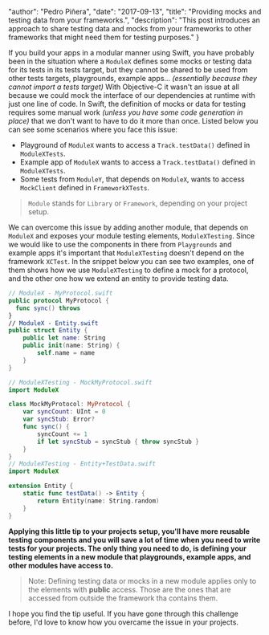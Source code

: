 
  "author": "Pedro Piñera",
  "date": "2017-09-13",
  "title": "Providing mocks and testing data from your frameworks.",
  "description": "This post introduces an approach to share testing data and mocks from your frameworks to other frameworks that might need them for testing purposes."
}




If you build your apps in a modular manner using Swift, you have probably been in the situation where a `ModuleX` defines some mocks or testing data for its tests in its tests target, but they cannot be shared to be used from other tests targets, playgrounds, example apps... _(essentially because they cannot import a tests target)_ With Objective-C it wasn't an issue at all because we could mock the interface of our dependencies at runtime with just one line of code. In Swift, the definition of mocks or data for testing requires some manual work _(unless you have some code generation in place)_ that we don't want to have to do it more than once. Listed below you can see some scenarios where you face this issue:

- Playground of `ModuleX` wants to access a `Track.testData()` defined in `ModuleXTests`.
- Example app of `ModuleX` wants to access a `Track.testData()` defined in `ModuleXTests`.
- Some tests from `ModuleY`, that depends on `ModuleX`, wants to access `MockClient` defined in `FrameworkXTests`.

> `Module` stands for `Library` or `Framework`, depending on your project setup.

We can overcome this issue by adding another module, that depends on `ModuleX` and exposes your module testing elements, `ModuleXTesting`. Since we would like to use the components in there from `Playgrounds` and example apps it's important that `ModuleXTesting` doesn't depend on the framework `XCTest`. In the snippet below you can see two examples, one of them shows how we use `ModuleXTesting` to define a mock for a protocol, and the other one how we extend an entity to provide testing data.

```swift
// ModuleX - MyProtocol.swift
public protocol MyProtocol {
  func sync() throws
}
// ModuleX - Entity.swift
public struct Entity {
    public let name: String
    public init(name: String) {
        self.name = name
    }
}

// ModuleXTesting - MockMyProtocol.swift
import ModuleX

class MockMyProtocol: MyProtocol {
    var syncCount: UInt = 0
    var syncStub: Error?
    func sync() {
        syncCount += 1
        if let syncStub = syncStub { throw syncStub }
    }
}
// ModuleXTesting - Entity+TestData.swift
import ModuleX

extension Entity {
    static func testData() -> Entity {
        return Entity(name: String.random)
    }
}
```

**Applying this little tip to your projects setup, you'll have more reusable testing components and you will save a lot of time when you need to write tests for your projects. The only thing you need to do, is defining your testing elements in a new module that playgrounds, example apps, and other modules have access to.**

> Note: Defining testing data or mocks in a new module applies only to the elements with **public** access. Those are the ones that are accessed from outside the framework tha contains them.

I hope you find the tip useful. If you have gone through this challenge before, I'd love to know how you overcame the issue in your projects.

